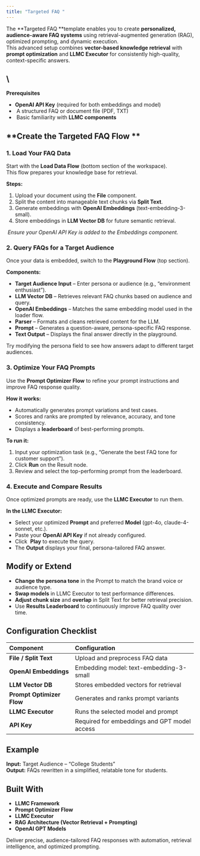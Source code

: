 ```yaml
---
title: "Targeted FAQ "
---
```


The **Targeted FAQ **template enables you to create **personalized, audience-aware FAQ systems** using retrieval-augmented generation (RAG), optimized prompting, and dynamic execution.\
 This advanced setup combines **vector-based knowledge retrieval** with **prompt optimization** and **LLMC Executor** for consistently high-quality, context-specific answers.

## \
**Prerequisites**

- **OpenAI API Key** (required for both embeddings and model)
-  A structured FAQ or document file (PDF, TXT)
-  Basic familiarity with **LLMC components**

## **Create the Targeted FAQ Flow **

### **1. Load Your FAQ Data**

Start with the **Load Data Flow** (bottom section of the workspace).\
This flow prepares your knowledge base for retrieval.

**Steps:**

1. Upload your document using the **File** component.
2. Split the content into manageable text chunks via **Split Text**.
3. Generate embeddings with **OpenAI Embeddings** (text-embedding-3-small).
4. Store embeddings in **LLM Vector DB** for future semantic retrieval.

 _Ensure your OpenAI API Key is added to the Embeddings component._

### **2. Query FAQs for a Target Audience**

Once your data is embedded, switch to the **Playground Flow** (top section).

**Components:**

- **Target Audience Input** – Enter persona or audience (e.g., “environment enthusiast”).
- **LLM Vector DB** – Retrieves relevant FAQ chunks based on audience and query.
- **OpenAI Embeddings** – Matches the same embedding model used in the loader flow.
- **Parser** – Formats and cleans retrieved content for the LLM.
- **Prompt** – Generates a question-aware, persona-specific FAQ response.
- **Text Output** – Displays the final answer directly in the playground.

Try modifying the persona field to see how answers adapt to different target audiences.

### **3. Optimize Your FAQ Prompts**

Use the **Prompt Optimizer Flow** to refine your prompt instructions and improve FAQ response quality.

**How it works:**

- Automatically generates prompt variations and test cases.
- Scores and ranks are prompted by relevance, accuracy, and tone consistency.
- Displays a **leaderboard** of best-performing prompts.

**To run it:**

1. Input your optimization task (e.g., “Generate the best FAQ tone for customer support”).
2. Click **Run** on the Result node.
3. Review and select the top-performing prompt from the leaderboard.

### **4. Execute and Compare Results**

Once optimized prompts are ready, use the **LLMC Executor** to run them.

**In the LLMC Executor:**

- Select your optimized **Prompt** and preferred **Model** (gpt-4o, claude-4-sonnet, etc.).
- Paste your **OpenAI API Key** if not already configured.
- Click  **Play** to execute the query.
- The **Output** displays your final, persona-tailored FAQ answer.

## **Modify or Extend**

- **Change the persona tone** in the Prompt to match the brand voice or audience type.
- **Swap models** in LLMC Executor to test performance differences.
- **Adjust chunk size** and **overlap** in Split Text for better retrieval precision.
- Use **Results Leaderboard** to continuously improve FAQ quality over time.

## **Configuration Checklist**

| **Component**             | **Configuration**                            |
| :------------------------ | :------------------------------------------- |
| **File / Split Text**     | Upload and preprocess FAQ data               |
| **OpenAI Embeddings**     | Embedding model: text-embedding-3-small      |
| **LLM Vector DB**         | Stores embedded vectors for retrieval        |
| **Prompt Optimizer Flow** | Generates and ranks prompt variants          |
| **LLMC Executor**         | Runs the selected model and prompt           |
| **API Key**               | Required for embeddings and GPT model access |

## **Example**

**Input:** Target Audience – “College Students”\
**Output:** FAQs rewritten in a simplified, relatable tone for students.

## **Built With**

- **LLMC Framework**
- **Prompt Optimizer Flow**
- **LLMC Executor**
- **RAG Architecture (Vector Retrieval + Prompting)**
- **OpenAI GPT Models**

Deliver precise, audience-tailored FAQ responses with automation, retrieval intelligence, and optimized prompting. 

#  
